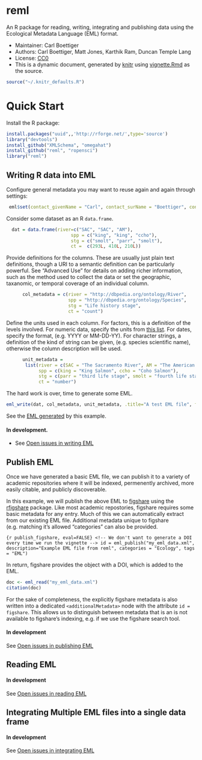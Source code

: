 reml
====

An R package for reading, writing, integrating and publishing data using the Ecological Metadata Language (EML) format. 

* Maintainer: Carl Boettiger
* Authors: Carl Boettiger, Matt Jones, Karthik Ram, Duncan Temple Lang
* License: [CC0](http://creativecommons.org/publicdomain/zero/1.0/)
* This is a dynamic document, generated by [knitr](http://yihui.name/knitr) using [vignette.Rmd](https://github.com/ropensci/reml/blob/master/inst/doc/vingette.Rmd) as the source.  

```r
source("~/.knitr_defaults.R")
```




Quick Start
===========

Install the R package:


```r
install.packages("uuid",,'http://rforge.net/',type='source')
library("devtools")
install_github("XMLSchema", "omegahat")
install_github("reml", "ropensci")
library("reml")
```


Writing R data into EML
-----------------------


Configure general metadata you may want to reuse again and again through settings:

```r
 eml$set(contact_givenName = "Carl", contact_surName = "Boettiger", contact_email = "cboettig@ropensci.org")
```

Consider some dataset as an R `data.frame`.  

```r
  dat = data.frame(river=c("SAC", "SAC", "AM"),
                        spp = c("king", "king", "ccho"),
                        stg = c("smolt", "parr", "smolt"),
                        ct =  c(293L, 410L, 210L))
```



Provide definitions for the columns.  These are usually just plain text definitions, though a URI to a semantic definition can be particularly powerful. See "Advanced Use" for details on adding richer information, such as the method used to collect the data or set the geographic, taxanomic, or temporal coverage of an individual column.   

```r
      col_metadata = c(river = "http://dbpedia.org/ontology/River",
                       spp = "http://dbpedia.org/ontology/Species",
                       stg = "Life history stage",
                       ct = "count")
```

Define the units used in each column.  For factors, this is a definition of the levels involved.  For numeric data, specify the units from [this list](http://knb.ecoinformatics.org/software/eml/eml-2.1.1/eml-unitTypeDefinitions.html#StandardUnitDictionary).  For dates, specify the format, (e.g. YYYY or MM-DD-YY). For character strings, a definition of the kind of string can be given, (e.g. species scientific name), otherwise the column description will be used.  

```r
      unit_metadata =
       list(river = c(SAC = "The Sacramento River", AM = "The American River"),
            spp = c(king = "King Salmon", ccho = "Coho Salmon"),
            stg = c(parr = "third life stage", smolt = "fourth life stage"),
            ct = "number")

```

The hard work is over, time to generate some EML.

```r
eml_write(dat, col_metadata, unit_metadata, .title="A test EML file", file="my_eml_data.xml", file_description="Test data, only intended for testing")
```

See the [EML generated](https://github.com/ropensci/eml/tree/master/inst/doc/my_eml_data.xml) by this example.


#### In development.  

* See [Open issues in writing EML](https://github.com/ropensci/reml/issues?labels=write+eml&page=1&state=open)

Publish EML
-----------

Once we have generated a basic EML file, we can publish it to a variety
of academic repositories where it will be indexed, permenently archived,
more easily citable, and publicly discoverable.

In this example, we will publish the above
EML to [figshare](http://figshare.com) using the
[rfigshare](https://github.com/ropensci/rfigshare) package. Like most
academic repostories, figshare requires some basic metadata for any entry.
Much of this we can automatically extract from our existing EML file. 
Additional metadata unique to figshare (e.g. matching it's allowed "categories"
can also be provided.  

```{r publish_figshare, eval=FALSE} <!-- We don't want to generate a DOI every time we run the vignette -->
id = eml_publish("my_eml_data.xml", description="Example EML file from reml", categories = "Ecology", tags = "EML")
```

In return, figshare provides the object with a DOI, which is added to the EML.  

```r
doc <- eml_read("my_eml_data.xml")
citation(doc)
```


For the sake of completeness, the explicitly figshare metadata is also written into a 
dedicated `<additionalMetadata>` node with the attribute `id = figshare`.  This allows
us to distinguish between metadata that is an is not available to figshare's indexing,
e.g. if we use the figshare search tool.  


#### In development

See [Open issues in publishing EML](https://github.com/ropensci/reml/issues?labels=publish+eml&page=1&state=open)

Reading EML
-----------


#### In development

See [Open issues in reading EML](https://github.com/ropensci/reml/issues?labels=read+eml&page=1&state=open)



Integrating Multiple EML files into a single data frame
-------------------------------------------------------

#### In development

See [Open issues in integrating EML](https://github.com/ropensci/reml/issues?labels=integrate+eml&page=1&state=open)

